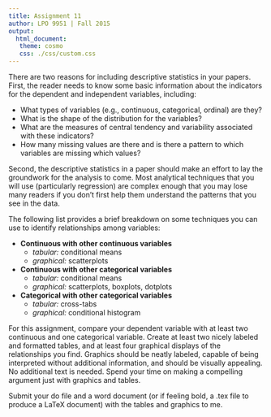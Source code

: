 ```yaml
---
title: Assignment 11
author: LPO 9951 | Fall 2015
output: 
  html_document:
   theme: cosmo
   css: ./css/custom.css
---
```


There are two reasons for including descriptive statistics in your
papers. First, the reader needs to know some basic information about
the indicators for the dependent and independent variables, including:

  * What types of variables (e.g., continuous, categorical, ordinal)
  are they?  
  * What is the shape of the distribution for the variables?  
  * What are the measures of central tendency and variability
  associated with these indicators?  
  * How many missing values are there and is there a pattern to which
  variables are missing which values?  
  
Second, the descriptive statistics in a paper should make an effort to
lay the groundwork for the analysis to come. Most analytical
techniques that you will use (particularly regression) are complex
enough that you may lose many readers if you don't first help them
understand the patterns that you see in the data.  

The following list provides a brief breakdown on some techniques you
can use to identify relationships among variables:  

  * **Continuous with other continuous variables**  
	  * *tabular:* conditional means  
	  * *graphical:* scatterplots  
  * **Continuous with other categorical variables**
      * *tabular:* conditional means
      * *graphical:* scatterplots, boxplots, dotplots  
  * **Categorical with other categorical variables**
      * *tabular:* cross-tabs
      * *graphical:* conditional histogram  
  
For this assignment, compare your dependent variable with at least two
continuous and one categorical variable. Create at least two nicely
labeled and formatted tables, and at least four graphical displays of
the relationships you find. Graphics should be neatly labeled, capable
of being interpreted without additional information, and should be
visually appealing. No additional text is needed. Spend your time on
making a compelling argument just with graphics and tables.  

Submit your do file and a word document (or if feeling bold, a .tex
file to produce a LaTeX document) with the tables and graphics
to me.  

<br>
